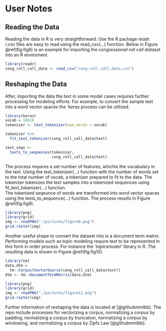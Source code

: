 # User Notes 

## Reading the Data

Reading the data in R is very straightforward. Use the R package *readr*. 
/.csv files are easy to read using the read_csv(...) function. 
Below in Figure \@ref(fig:fig8) is an example for importing the *congressional roll call dataset* into an R enviroment. 

```{r fig8, echo=TRUE, fig.cap=, message=FALSE, warning=FALSE, fig.cap = 'Import data'}
library(readr)
cong_roll_call_data <- read_csv("cong.roll.call.data.csv")
```

## Reshaping the Data

After, importing the data the text in some model cases requires further processing for modeling efforts. 
For example, to convert the sample text into a word vector spaces the *'keras* process can be utilized. 

```{r echo=TRUE, message=FALSE, warning=FALSE}
library(keras)
vocab = 18610
tokenizer <- text_tokenizer(num_words = vocab)

tokenizer %>% 
  fit_text_tokenizer(cong_roll_call_data$text)

text_seqs <- 
  texts_to_sequences(tokenizer,
                     cong_roll_call_data$text)
```

The process requires a set number of features, whichis the vocabulary in the text. 
Using the text_tokenizer(...) function with the number of words set to the total number of vocab, a tokenizer prepared to fit to the data. 
The tokenizer tokenizes the text samples into a tokenized sequences using fit_text_tokenizer(...) function.  
The tokenized seqeunce of words are transformed into word vector spaces using the texts_to_sequence(...) function. 
The process results in Figure \@ref(fig:fig9).

```{r fig9, echo = F, fig.cap = 'Sample of Text as Word Vector Spaces'}
library(png)
library(grid)
img <- readPNG("./pictures/figure9.png")
grid.raster(img)
```

Another useful shape to convert the dataset into is a document term matrix. 
Performing models such as topic modeling require text to be represented in this form in order process. 
For instance the *'topicsmodel'* library in R. The resulting data is shown in Figure \@ref(fig:fig10).

```{r echo=TRUE, message=FALSE, warning=FALSE}
library(tm)
data.dtm = 
  tm::Corpus(VectorSource(cong_roll_call_data$text))
dtm <- tm::DocumentTermMatrix(data.dtm)
```

```{r fig10, echo = F, fig.cap = 'Sample of document term matrix'}
library(png)
library(grid)
img <- readPNG("./pictures/figure11.png")
grid.raster(img)
```

Further information of reshaping the data is located at [@githubmmlbb]. 
The repo include processes for vectorizing a corpus, normalizing a corpus by padding, normalizing a corpus by truncation, normalizing a corpus by windowing, and normalizing a corpus by Zipfs Law [@githubmmlbb]. 